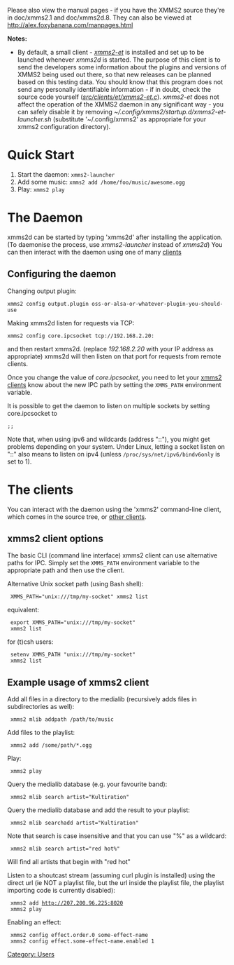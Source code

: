 Please also view the manual pages - if you have the XMMS2 source they're in doc/xmms2.1 and doc/xmms2d.8. They can also be viewed at http://alex.foxybanana.com/manpages.html

'''Notes:'''
* By default, a small client - ''[[ET | xmms2-et]]'' is installed and set up to be launched whenever ''xmms2d'' is started. The purpose of this client is to send the developers some information about the plugins and versions of XMMS2 being used out there, so that new releases can be planned based on this testing data. You should know that this program does not send any personally identifiable information - if in doubt, check the source code yourself (''[http://git.xmms.se/?p=xmms2-devel.git;a=blob;f=src/clients/et/xmms2-et.c src/clients/et/xmms2-et.c]''). ''xmms2-et'' does not affect the operation of the XMMS2 daemon in any significant way - you can safely disable it by removing ''~/.config/xmms2/startup.d/xmms2-et-launcher.sh'' (substitute '~/.config/xmms2' as appropriate for your xmms2 configuration directory).

= Quick Start =
# Start the daemon: <code>xmms2-launcher</code>
# Add some music: <code>xmms2 add /home/foo/music/awesome.ogg</code>
# Play: <code>xmms2 play</code>

= The Daemon =

xmms2d can be started by typing 'xmms2d' after installing the application. (To daemonise the process, use ''xmms2-launcher'' instead of ''xmms2d'') You can then interact with the daemon using one of many [[#The clients | clients]]

== Configuring the daemon ==
Changing output plugin:

 xmms2 config output.plugin oss-or-alsa-or-whatever-plugin-you-should-use

Making xmms2d listen for requests via TCP:

 xmms2 config core.ipcsocket tcp://192.168.2.20:<port> 

and then restart xmms2d. (replace ''192.168.2.20'' with your IP address as appropriate) xmms2d will then listen on that port for requests from remote clients.

Once you change the value of ''core.ipcsocket'', you need to let your [[XMMS2 Clients|xmms2 clients]] know about the new IPC path by setting the <code>XMMS_PATH</code> environment variable.

It is possible to get the daemon to listen on multiple sockets by setting core.ipcsocket to 

 <path>;<path>;<path>

Note that, when using ipv6 and wildcards (address "::"), you might get problems depending on your system. Under Linux, letting a socket listen on "::" also means to listen on ipv4 (unless <code>/proc/sys/net/ipv6/bindv6only</code> is set to 1).

= The clients =
You can interact with the daemon using the 'xmms2' command-line client, which comes in the source tree, or [[XMMS2_Clients | other clients]].

== xmms2 client options ==

The basic CLI (command line interface) xmms2 client can use alternative paths for IPC. Simply set the <code>XMMS_PATH</code> environment variable to the appropriate path and then use the client.

Alternative Unix socket path (using Bash shell):

  XMMS_PATH="unix:///tmp/my-socket" xmms2 list

equivalent:

  export XMMS_PATH="unix:///tmp/my-socket"
  xmms2 list

for (t)csh users:

  setenv XMMS_PATH "unix:///tmp/my-socket"
  xmms2 list

== Example usage of xmms2 client ==

Add all files in a directory to the medialib (recursively adds files in subdirectories as well):

  xmms2 mlib addpath /path/to/music

Add files to the playlist:

  xmms2 add /some/path/*.ogg

Play:

  xmms2 play

Query the medialib database (e.g. your favourite band):

  xmms2 mlib search artist="Kultiration"

Query the medialib database and add the result to your playlist:

  xmms2 mlib searchadd artist="Kultiration"

Note that search is case insensitive and that you can use "%" as a wildcard:

  xmms2 mlib search artist="red hot%"

Will find all artists that begin with "red hot"

Listen to a shoutcast stream (assuming curl plugin is installed) using the direct url (ie NOT a playlist file, but the url inside the playlist file, the playlist importing code is currently disabled):

  xmms2 add http://207.200.96.225:8020
  xmms2 play

Enabling an effect:

  xmms2 config effect.order.0 some-effect-name
  xmms2 config effect.some-effect-name.enabled 1

[[Category: Users]]